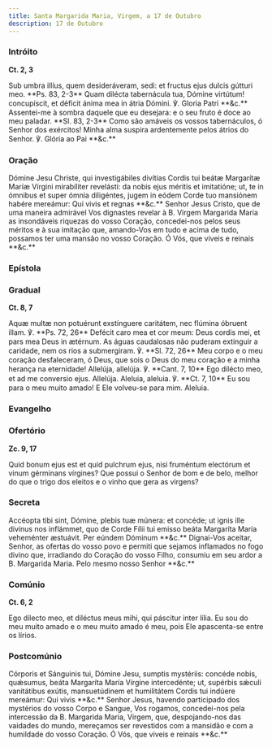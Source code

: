 ```yaml
---
title: Santa Margarida Maria, Virgem, a 17 de Outubro
description: 17 de Outubro
---
```


### Intróito

**Ct. 2, 3**

<div class="side-by-side not-content">
  <span>
    Sub umbra illíus, quem desideráveram, sedi: et fructus ejus dulcis gútturi
    meo. **Ps. 83, 2-3** Quam dilécta tabernácula tua, Dómine virtútum!
    concupíscit, et déficit ánima mea in átria Dómini. ℣. Gloria Patri **&c.**
  </span>
  <span>
    Assentei-me à sombra daquele que eu desejara: e o seu fruto é doce ao meu
    paladar. **Sl. 83, 2-3** Como são amáveis os vossos tabernáculos, ó Senhor
    dos exércitos! Minha alma suspira ardentemente pelos átrios do Senhor. ℣.
    Glória ao Pai **&c.**
  </span>
</div>

### Oração

<div class="side-by-side not-content">
  <span>
    Dómine Jesu Christe, qui investigábiles divítias Cordis tui beátæ Margarítæ
    Maríæ Vírgini mirabíliter revelásti: da nobis ejus méritis et imitatióne;
    ut, te in ómnibus et super ómnia diligéntes, jugem in eódem Corde tuo
    mansiónem habére mereámur: Qui vivis et regnas **&c.**
  </span>
  <span>
    Senhor Jesus Cristo, que de uma maneira admirável Vos dignastes revelar à B.
    Virgem Margarida Maria as insondáveis riquezas do vosso Coração,
    concedei-nos pelos seus méritos e à sua imitação que, amando-Vos em tudo e
    acima de tudo, possamos ter uma mansão no vosso Coração. Ó Vós, que viveis e
    reinais **&c.**
  </span>
</div>

### Epístola


<LinkCard
  href="/missal/pentecostes/santissimocoracao#epístola"
  title="Santíssimo Coração de Jesus"
/>

### Gradual

**Ct. 8, 7**

<div class="side-by-side not-content">
  <span>
    Aquæ multæ non potuérunt exstínguere caritátem, nec flúmina óbruent illam.
    ℣. **Ps. 72, 26** Defécit caro mea et cor meum: Deus cordis mei, et pars mea
    Deus in ætérnum.
  </span>
  <span>
    As águas caudalosas não puderam extinguir a caridade, nem os rios a
    submergiram. ℣. **Sl. 72, 26** Meu corpo e o meu coração desfaleceram, ó
    Deus, que sois o Deus do meu coração e a minha herança na eternidade!
  </span>
  <span>
    Allelúja, allelúja. ℣. **Cant. 7, 10** Ego dilécto meo, et ad me conversio
    ejus. Allelúja.
  </span>
  <span>
    Aleluia, aleluia. ℣. **Ct. 7, 10** Eu sou para o meu muito amado! E Ele
    volveu-se para mim. Aleluia.
  </span>
</div>

### Evangelho

<LinkCard
  href="/missal/santos/01-15-1#evangelho"
  title="S. Paulo, 1.º Eremita, Conf."
/>

### Ofertório

**Zc. 9, 17**

<div class="side-by-side not-content">
  <span>
    Quid bonum ejus est et quid pulchrum ejus, nisi fruméntum electórum et vinum
    gérminans vírgines?
  </span>
  <span>
    Que possui o Senhor de bom e de belo, melhor do que o trigo dos eleitos e o
    vinho que gera as virgens?
  </span>
</div>

### Secreta

<div class="side-by-side not-content">
  <span>
    Accéopta tibi sint, Dómine, plebis tuæ múnera: et concéde; ut ignis ille
    divínus nos inflámmet, quo de Corde Fílii tui emisso beáta Margaríta María
    veheménter æstuávit. Per eúndem Dóminum **&c.**
  </span>
  <span>
    Dignai-Vos aceitar, Senhor, as ofertas do vosso povo e permiti que sejamos
    inflamados no fogo divino que, irradiando do Coração do vosso Filho,
    consumiu em seu ardor a B. Margarida Maria. Pelo mesmo nosso Senhor **&c.**
  </span>
</div>

### Comúnio

**Ct. 6, 2**

<div class="side-by-side not-content">
  <span>
    Ego dilecto meo, et diléctus meus mihi, qui páscitur inter lília.
  </span>
  <span>
    Eu sou do meu muito amado e o meu muito amado é meu, pois Ele apascenta-se
    entre os lírios.
  </span>
</div>

### Postcomúnio

<div class="side-by-side not-content">
  <span>
    Córporis et Sánguinis tui, Dómine Jesu, sumptis mystériis: concéde nobis,
    quǽsumus, beáta Margaríta María Vírgine intercedénte; ut, supérbis sǽculi
    vanitátibus exútis, mansuetúdinem et humilitátem Cordis tui indúere
    mereámur: Qui vivis **&c.**
  </span>
  <span>
    Senhor Jesus, havendo participado dos mystérios do vosso Corpo e Sangue, Vos
    rogamos, concedei-nos pela intercessão da B. Margarida Maria, Virgem, que,
    despojando-nos das vaidades do mundo, mereçamos ser revestidos com a
    mansidão e com a humildade do vosso Coração. Ó Vós, que viveis e reinais
    **&c.**
  </span>
</div>
